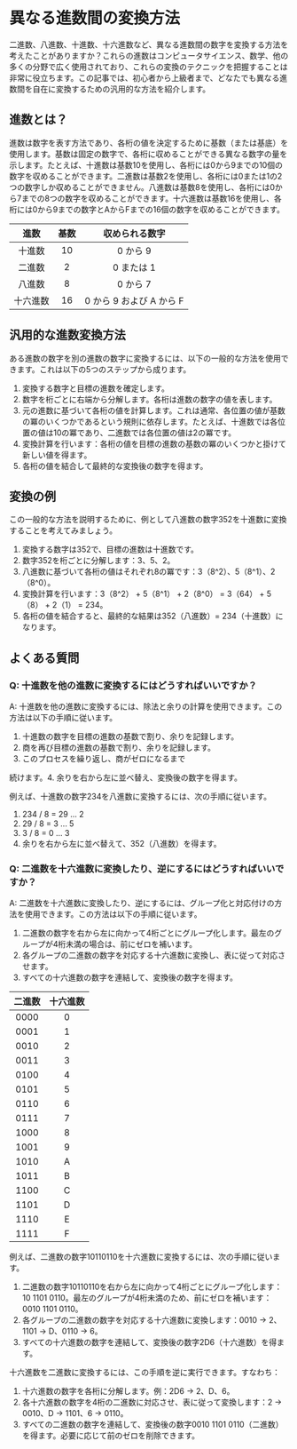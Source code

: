 # 異なる進数間の変換方法

二進数、八進数、十進数、十六進数など、異なる進数間の数字を変換する方法を考えたことがありますか？これらの進数はコンピュータサイエンス、数学、他の多くの分野で広く使用されており、これらの変換のテクニックを把握することは非常に役立ちます。この記事では、初心者から上級者まで、どなたでも異なる進数間を自在に変換するための汎用的な方法を紹介します。

## 進数とは？

進数は数字を表す方法であり、各桁の値を決定するために基数（または基底）を使用します。基数は固定の数字で、各桁に収めることができる異なる数字の量を示します。たとえば、十進数は基数10を使用し、各桁には0から9までの10個の数字を収めることができます。二進数は基数2を使用し、各桁には0または1の2つの数字しか収めることができません。八進数は基数8を使用し、各桁には0から7までの8つの数字を収めることができます。十六進数は基数16を使用し、各桁には0から9までの数字とAからFまでの16個の数字を収めることができます。

|   進数   | 基数 |      収められる数字      |
| :------: | :--: | :----------------------: |
|  十進数  |  10  |         0 から 9         |
|  二進数  |  2   |        0 または 1        |
|  八進数  |  8   |         0 から 7         |
| 十六進数 |  16  | 0 から 9 および A から F |

<Adsense />

## 汎用的な進数変換方法

ある進数の数字を別の進数の数字に変換するには、以下の一般的な方法を使用できます。これは以下の5つのステップから成ります。

1. 変換する数字と目標の進数を確定します。
2. 数字を桁ごとに右端から分解します。各桁は進数の数字の値を表します。
3. 元の進数に基づいて各桁の値を計算します。これは通常、各位置の値が基数の冪のいくつかであるという規則に依存します。たとえば、十進数では各位置の値は10の冪であり、二進数では各位置の値は2の冪です。
4. 変換計算を行います：各桁の値を目標の進数の基数の冪のいくつかと掛けて新しい値を得ます。
5. 各桁の値を結合して最終的な変換後の数字を得ます。

## 変換の例

この一般的な方法を説明するために、例として八進数の数字352を十進数に変換することを考えてみましょう。

1. 変換する数字は352で、目標の進数は十進数です。
2. 数字352を桁ごとに分解します：3、5、2。
3. 八進数に基づいて各桁の値はそれぞれ8の冪です：3（8^2）、5（8^1）、2（8^0）。
4. 変換計算を行います：3（8^2） + 5（8^1） + 2（8^0） = 3（64） + 5（8） + 2（1） = 234。
5. 各桁の値を結合すると、最終的な結果は352（八進数）= 234（十進数）になります。

<Adsense />

## よくある質問

### Q: 十進数を他の進数に変換するにはどうすればいいですか？

A: 十進数を他の進数に変換するには、除法と余りの計算を使用できます。この方法は以下の手順に従います。

1. 十進数の数字を目標の進数の基数で割り、余りを記録します。
2. 商を再び目標の進数の基数で割り、余りを記録します。
3. このプロセスを繰り返し、商がゼロになるまで

続けます。4. 余りを右から左に並べ替え、変換後の数字を得ます。

例えば、十進数の数字234を八進数に変換するには、次の手順に従います。

1. 234 / 8 = 29 ... 2
2. 29 / 8 = 3 ... 5
3. 3 / 8 = 0 ... 3
4. 余りを右から左に並べ替えて、352（八進数）を得ます。

### Q: 二進数を十六進数に変換したり、逆にするにはどうすればいいですか？

A: 二進数を十六進数に変換したり、逆にするには、グループ化と対応付けの方法を使用できます。この方法は以下の手順に従います。

1. 二進数の数字を右から左に向かって4桁ごとにグループ化します。最左のグループが4桁未満の場合は、前にゼロを補います。
2. 各グループの二進数の数字を対応する十六進数に変換し、表に従って対応させます。
3. すべての十六進数の数字を連結して、変換後の数字を得ます。

| 二進数 | 十六進数 |
| :----: | :------: |
|  0000  |    0     |
|  0001  |    1     |
|  0010  |    2     |
|  0011  |    3     |
|  0100  |    4     |
|  0101  |    5     |
|  0110  |    6     |
|  0111  |    7     |
|  1000  |    8     |
|  1001  |    9     |
|  1010  |    A     |
|  1011  |    B     |
|  1100  |    C     |
|  1101  |    D     |
|  1110  |    E     |
|  1111  |    F     |

例えば、二進数の数字10110110を十六進数に変換するには、次の手順に従います。

1. 二進数の数字10110110を右から左に向かって4桁ごとにグループ化します：10 1101 0110。最左のグループが4桁未満のため、前にゼロを補います：0010 1101 0110。
2. 各グループの二進数の数字を対応する十六進数に変換します：0010 -> 2、1101 -> D、0110 -> 6。
3. すべての十六進数の数字を連結して、変換後の数字2D6（十六進数）を得ます。

十六進数を二進数に変換するには、この手順を逆に実行できます。すなわち：

1. 十六進数の数字を各桁に分解します。例：2D6 -> 2、D、6。
2. 各十六進数の数字を4桁の二進数に対応させ、表に従って変換します：2 -> 0010、D -> 1101、6 -> 0110。
3. すべての二進数の数字を連結して、変換後の数字0010 1101 0110（二進数）を得ます。必要に応じて前のゼロを削除できます。

<Adsense />
